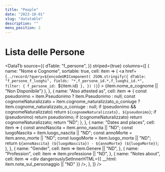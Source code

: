 ```yaml
---
title: "People"
date: "2023-10-01"
slug: "datatable"
description: ""
menu_position: 2
---
```



# Lista delle Persone

<DataTb
  source={{
    dTable: "f_persone",
  }}
  striped={true}
  columns={[
    {
      name: "Nome e Cognome",
      sortable: true,
      cell: item => (
        <a
          href={`../record/?query=${encodeURIComponent(
            JSON.stringify({
              dTable: "f_persone_f_luoghi",
              fields: "*,f_persone_id.*,f_luoghi_id.*",
              filter: { f_persone_id: `${item.id}` },
            })
          )}`}
        >
          {item.nome_e_cognome || "Non Disponibile"}
        </a>
      ),
    },
    {
      name: "Also attested as",
      cell: item => {
        const pseudonimo = item.Pseudonimo ? item.Pseudonimo : null;
        const cognomeNaturalizzato = item.cognome_naturalizzato_o_coniuge ? item.cognome_naturalizzato_o_coniuge : null;
        if (pseudonimo && cognomeNaturalizzato) return `${cognomeNaturalizzato}, ${pseudonimo}`;
        if (pseudonimo) return pseudonimo;
        if (cognomeNaturalizzato) return cognomeNaturalizzato;
        return "ND";
      },
    },
    {
      name: "Dates and places",
      cell: item => {
        const annoNascita = item.anno_nascita || "ND";
        const luogoNascita = item.luogo_nascita || "ND";
        const annoMorte = item.anno_morte || "ND";
        const luogoMorte = item.luogo_morte || "ND";
        return `${annoNascita} (${luogoNascita}) - ${annoMorte} (${luogoMorte})`;
      },
    },
    {
      name: "Gender",
      cell: item => item.Genere || "ND",
    },
    {
      name: "Profession",
      cell: item => item.professione || "ND",
    },
    {
      name: "Notes about",
      cell: item => <div dangerouslySetInnerHTML={{ __html: item.note_sul_personaggio || "ND" }} />,
    },
  ]}
/>
